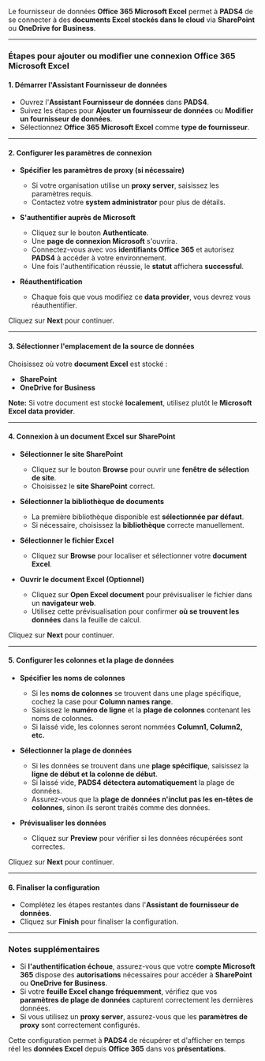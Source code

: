 Le fournisseur de données **Office 365 Microsoft Excel** permet à **PADS4** de se connecter à des **documents Excel stockés dans le cloud** via **SharePoint** ou **OneDrive for Business**.

***

### **Étapes pour ajouter ou modifier une connexion Office 365 Microsoft Excel**

#### **1. Démarrer l'Assistant Fournisseur de données**

* Ouvrez l'**Assistant Fournisseur de données** dans **PADS4**.
* Suivez les étapes pour **Ajouter un fournisseur de données** ou **Modifier un fournisseur de données**.
* Sélectionnez **Office 365 Microsoft Excel** comme **type de fournisseur**.

***

#### **2. Configurer les paramètres de connexion**

* **Spécifier les paramètres de proxy (si nécessaire)**
  * Si votre organisation utilise un **proxy server**, saisissez les paramètres requis.
  * Contactez votre **system administrator** pour plus de détails.

* **S'authentifier auprès de Microsoft**
  * Cliquez sur le bouton **Authenticate**.
  * Une **page de connexion Microsoft** s'ouvrira.
  * Connectez-vous avec vos **identifiants Office 365** et autorisez **PADS4** à accéder à votre environnement.
  * Une fois l'authentification réussie, le **statut** affichera **successful**.

* **Réauthentification**
  * Chaque fois que vous modifiez ce **data provider**, vous devrez vous réauthentifier.

Cliquez sur **Next** pour continuer.

***

#### **3. Sélectionner l'emplacement de la source de données**

Choisissez où votre **document Excel** est stocké :

* **SharePoint**
* **OneDrive for Business**

**Note:** Si votre document est stocké **localement**, utilisez plutôt le **Microsoft Excel data provider**.

***

#### **4. Connexion à un document Excel sur SharePoint**

* **Sélectionner le site SharePoint**
  * Cliquez sur le bouton **Browse** pour ouvrir une **fenêtre de sélection de site**.
  * Choisissez le **site SharePoint** correct.

* **Sélectionner la bibliothèque de documents**
  * La première bibliothèque disponible est **sélectionnée par défaut**.
  * Si nécessaire, choisissez la **bibliothèque** correcte manuellement.

* **Sélectionner le fichier Excel**
  * Cliquez sur **Browse** pour localiser et sélectionner votre **document Excel**.

* **Ouvrir le document Excel (Optionnel)**
  * Cliquez sur **Open Excel document** pour prévisualiser le fichier dans un **navigateur web**.
  * Utilisez cette prévisualisation pour confirmer **où se trouvent les données** dans la feuille de calcul.

Cliquez sur **Next** pour continuer.

***

#### **5. Configurer les colonnes et la plage de données**

* **Spécifier les noms de colonnes**
  * Si les **noms de colonnes** se trouvent dans une plage spécifique, cochez la case pour **Column names range**.
  * Saisissez le **numéro de ligne** et la **plage de colonnes** contenant les noms de colonnes.
  * Si laissé vide, les colonnes seront nommées **Column1, Column2, etc.**

* **Sélectionner la plage de données**
  * Si les données se trouvent dans une **plage spécifique**, saisissez la **ligne de début et la colonne de début**.
  * Si laissé vide, **PADS4** **détectera automatiquement** la plage de données.
  * Assurez-vous que la **plage de données n'inclut pas les en-têtes de colonnes**, sinon ils seront traités comme des données.

* **Prévisualiser les données**
  * Cliquez sur **Preview** pour vérifier si les données récupérées sont correctes.

Cliquez sur **Next** pour continuer.

***

#### **6. Finaliser la configuration**

* Complétez les étapes restantes dans l'**Assistant de fournisseur de données**.
* Cliquez sur **Finish** pour finaliser la configuration.

***

### **Notes supplémentaires**

* Si **l'authentification échoue**, assurez-vous que votre **compte Microsoft 365** dispose des **autorisations** nécessaires pour accéder à **SharePoint** ou **OneDrive for Business**.
* Si votre **feuille Excel change fréquemment**, vérifiez que vos **paramètres de plage de données** capturent correctement les dernières données.
* Si vous utilisez un **proxy server**, assurez-vous que les **paramètres de proxy** sont correctement configurés.

Cette configuration permet à **PADS4** de récupérer et d'afficher en temps réel les **données Excel** depuis **Office 365** dans vos **présentations**.
